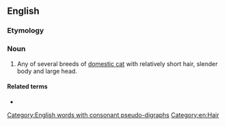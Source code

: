 ==English==

===Etymology===
{{compound|en|short|hair}}

===Noun===
{{en-noun}}

# Any of several breeds of [[domestic cat]] with relatively short hair, slender body and large head.

====Related terms====
* {{l|en|shorthaired}}

[[Category:English words with consonant pseudo-digraphs]]
[[Category:en:Hair]]
